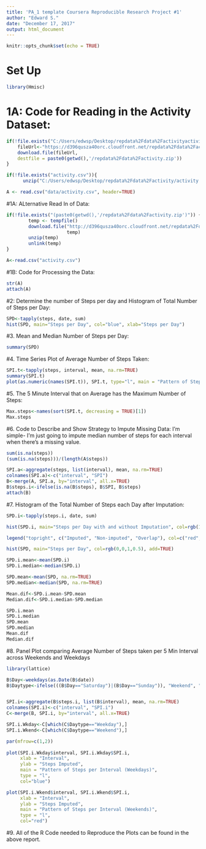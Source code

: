 ---
title: 'PA_1 template Coursera Reproducible Research Project #1'
author: "Edward S."
date: "December 17, 2017"
output: html_document
---

```{r setup, include=FALSE}
knitr::opts_chunk$set(echo = TRUE)
```


# Set Up

```{r Set up}
library(Hmisc)
```




# 1A: Code for Reading in the Activity Dataset:

```{r Read in the Data}

if(!file.exists("C:/Users/edwsp/Desktop/repdata%2Fdata%2Factivityactivity.csv")){
    fileUrl<-"https://d396qusza40orc.cloudfront.net/repdata%2Fdata%2Factivity.zip"
    download.file(fileUrl, 
    destfile = paste0(getwd(),'/repdata%2Fdata%2Factivity.zip'))
}

if(!file.exists("activity.csv")){
      unzip("C:/Users/edwsp/Desktop/repdata%2Fdata%2Factivity/activity.csv")}

A <- read.csv("data/activity.csv", header=TRUE)
```

#1A: ALternative Read In of Data:

```{r Alternative Read In of Data}

if(!file.exists("(paste0(getwd(),'/repdata%2Fdata%2Factivity.zip')")) {
        temp <- tempfile()
        download.file("http://d396qusza40orc.cloudfront.net/repdata%2Fdata%2Factivity.zip",
                      temp)
        unzip(temp)
        unlink(temp)
}

A<-read.csv("activity.csv")
```



#1B: Code for Processing the Data:

```{r Process the Data, results="hide"}
str(A)
attach(A)
```



#2: Determine the number of Steps per day and Histogram of Total Number of Steps per Day:

```{r Hist of Steps}
SPD<-tapply(steps, date, sum)
hist(SPD, main="Steps per Day", col="blue", xlab="Steps per Day")
```


#3. Mean and Median Number of Steps per Day:

```{r Mean and Median Steps}
summary(SPD)
```


#4. Time Series Plot of Average Number of Steps Taken:

```{r Time Series Plot}
SPI.t<-tapply(steps, interval, mean, na.rm=TRUE)
summary(SPI.t)
plot(as.numeric(names(SPI.t)), SPI.t, type="l", main = "Pattern of Steps per Interval", xlab="Intervals", ylab="Steps", col="blue")
```



#5. The 5 Minute Interval that on Average has the Maximum Number of Steps:

```{r Max 5}
Max.steps<-names(sort(SPI.t, decreasing = TRUE)[1])
Max.steps
```



#6. Code to Describe and Show Strategy to Impute Missing Data:
I'm simple- I'm just going to impute median number of steps for each interval when there's a missing value.

```{r Imputation, results="hide"}
sum(is.na(steps))
(sum(is.na(steps)))/(length(A$steps))

SPI.a<-aggregate(steps, list(interval), mean, na.rm=TRUE)
colnames(SPI.a)<-c("interval", "SPI")
B<-merge(A, SPI.a, by="interval", all.x=TRUE)
B$steps.i<-ifelse(is.na(B$steps), B$SPI, B$steps)
attach(B)
```



#7. Histogram of the Total Number of Steps each Day after Imputation:

```{r Hist after Imputed}
SPD.i<-tapply(steps.i, date, sum)

hist(SPD.i, main="Steps per Day with and without Imputation", col=rgb(1,0,0,0.5), xlab="Steps per Day") 

legend("topright", c("Imputed", "Non-imputed", "Overlap"), col=c("red", "blue", "purple"), lwd=10)

hist(SPD, main="Steps per Day", col=rgb(0,0,1,0.5), add=TRUE)

SPD.i.mean<-mean(SPD.i)
SPD.i.median<-median(SPD.i)

SPD.mean<-mean(SPD, na.rm=TRUE)
SPD.median<-median(SPD, na.rm=TRUE)

Mean.dif<-SPD.i.mean-SPD.mean
Median.dif<-SPD.i.median-SPD.median

SPD.i.mean
SPD.i.median
SPD.mean
SPD.median
Mean.dif
Median.dif
```



#8. Panel Plot comparing Average Number of Steps taken per 5 Min Interval across Weekends and Weekdays

```{r Panel Plot}
library(lattice)

B$Day<-weekdays(as.Date(B$date))
B$Daytype<-ifelse(((B$Day=="Saturday")|(B$Day=="Sunday")), "Weekend", "Weekday")


SPI.i<-aggregate(B$steps.i, list(B$interval), mean, na.rm=TRUE)
colnames(SPI.i)<-c("interval", "SPI.i")
C<-merge(B, SPI.i, by="interval", all.x=TRUE)

SPI.i.Wkday<-C[which(C$Daytype=="Weekday"),]
SPI.i.Wkend<-C[which(C$Daytype=="Weekend"),]

par(mfrow=c(1,2))
    
plot(SPI.i.Wkday$interval, SPI.i.Wkday$SPI.i,
     xlab = "Interval", 
     ylab = "Steps Imputed", 
     main = "Pattern of Steps per Interval (Weekdays)", 
     type = "l",
     col="blue")

plot(SPI.i.Wkend$interval, SPI.i.Wkend$SPI.i, 
     xlab = "Interval", 
     ylab = "Steps Imputed", 
     main = "Pattern of Steps per Interval (Weekends)", 
     type = "l",
     col="red")
```



#9. All of the R Code needed to Reproduce the Plots can be found in the above report.

